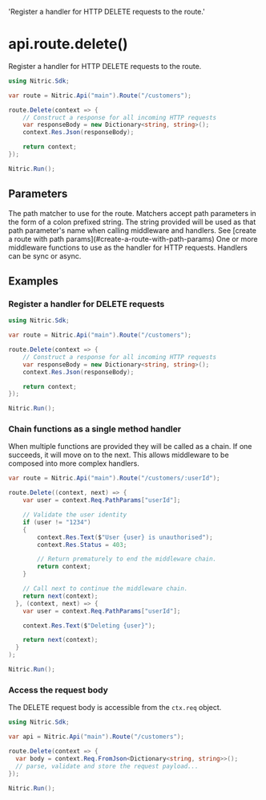   'Register a handler for HTTP DELETE requests to the route.'

# api.route.delete()

Register a handler for HTTP DELETE requests to the route.

```csharp
using Nitric.Sdk;

var route = Nitric.Api("main").Route("/customers");

route.Delete(context => {
    // Construct a response for all incoming HTTP requests
    var responseBody = new Dictionary<string, string>();
    context.Res.Json(responseBody);

    return context;
});

Nitric.Run();
```

## Parameters

<Properties>
  <Property name="match" type="string" required>
    The path matcher to use for the route. Matchers accept path parameters in
    the form of a colon prefixed string. The string provided will be used as
    that path parameter's name when calling middleware and handlers. See [create
    a route with path params](#create-a-route-with-path-params)
  </Property>
  <Property
    name="...middleware"
    type="Middleware&lt;HttpContext&gt; or Func&lt;HttpContext, HttpContext&gt;"
    required
  >
    One or more middleware functions to use as the handler for HTTP requests.
    Handlers can be sync or async.
  </Property>
</Properties>

## Examples

### Register a handler for DELETE requests

```csharp
using Nitric.Sdk;

var route = Nitric.Api("main").Route("/customers");

route.Delete(context => {
    // Construct a response for all incoming HTTP requests
    var responseBody = new Dictionary<string, string>();
    context.Res.Json(responseBody);

    return context;
});

Nitric.Run();
```

### Chain functions as a single method handler

When multiple functions are provided they will be called as a chain. If one succeeds, it will move on to the next. This allows middleware to be composed into more complex handlers.

```csharp
var route = Nitric.Api("main").Route("/customers/:userId");

route.Delete((context, next) => {
    var user = context.Req.PathParams["userId"];

    // Validate the user identity
    if (user != "1234")
    {
        context.Res.Text($"User {user} is unauthorised");
        context.Res.Status = 403;

        // Return prematurely to end the middleware chain.
        return context;
    }

    // Call next to continue the middleware chain.
    return next(context);
  }, (context, next) => {
    var user = context.Req.PathParams["userId"];

    context.Res.Text($"Deleting {user}");

    return next(context);
  }
);

Nitric.Run();
```

### Access the request body

The DELETE request body is accessible from the `ctx.req` object.

```csharp
using Nitric.Sdk;

var api = Nitric.Api("main").Route("/customers");

route.Delete(context => {
  var body = context.Req.FromJson<Dictionary<string, string>>();
  // parse, validate and store the request payload...
});

Nitric.Run();
```
